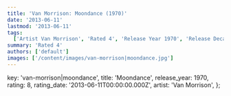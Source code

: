 ```yaml
---
title: 'Van Morrison: Moondance (1970)'
date: '2013-06-11'
lastmod: '2013-06-11'
tags:
  ['Artist Van Morrison', 'Rated 4', 'Release Year 1970', 'Release Decade 1970']
summary: 'Rated 4'
authors: ['default']
images: ['/content/images/van-morrison|moondance.jpg']
---
```


  key: 'van-morrison|moondance',
  title: 'Moondance',
  release_year: 1970,
  rating: 8,
  rating_date: '2013-06-11T00:00:00.000Z',
  artist: 'Van Morrison',
};

<MusicRating data={data} />
